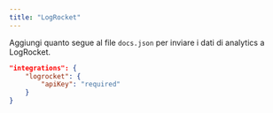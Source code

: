 ```yaml
---
title: "LogRocket"
---
```


Aggiungi quanto segue al file `docs.json` per inviare i dati di analytics a LogRocket.

```json Analytics options in docs.json
"integrations": {
    "logrocket": {
        "apiKey": "required"
    }
}
```